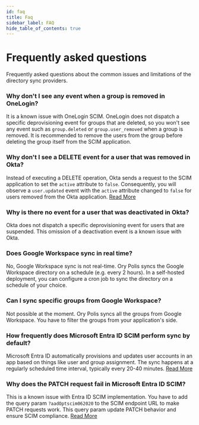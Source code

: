 ```yaml
---
id: faq
title: Faq
sidebar_label: FAQ
hide_table_of_contents: true
---
```


# Frequently asked questions

Frequently asked questions about the common issues and limitations of the directory sync providers.

### Why don't I see any event when a group is removed in OneLogin?

It is a known issue with OneLogin SCIM. OneLogin does not dispatch a specific deprovisioning event for groups that are deleted, so
you won't see any event such as `group.deleted` or `group.user_removed` when a group is removed. It is recommended to remove the
users from the group before deleting the group itself from the SCIM application.

### Why don't I see a DELETE event for a user that was removed in Okta?

Instead of executing a DELETE operation, Okta sends a request to the SCIM application to set the `active` attribute to `false`.
Consequently, you will observe a `user.updated` event with the `active` attribute changed to `false` for users removed from the
Okta application. [Read More](https://developer.okta.com/docs/reference/scim/scim-20/#delete-users)

### Why is there no event for a user that was deactivated in Okta?

Okta does not dispatch a specific deprovisioning event for users that are suspended. This omission of a deactivation event is a
known issue with Okta.

### Does Google Workspace sync in real time?

No, Google Workspace sync is not real-time. Ory Polis syncs the Google Workspace directory on a schedule (e.g. every 2 hours). In
a self-hosted deployment, you can configure a cron job to sync the directory on a schedule of your choice.

### Can I sync specific groups from Google Workspace?

Not possible at the moment. Ory Polis syncs all the groups from Google Workspace. You have to filter the groups from your
application's side.

### How frequently does Microsoft Entra ID SCIM perform sync by default?

Microsoft Entra ID automatically provisions and updates user accounts in an app based on things like user and group assignment.
The sync happens at a regularly scheduled time interval, typically every 20-40 minutes.
[Read More](https://learn.microsoft.com/en-us/entra/identity/app-provisioning/application-provisioning-when-will-provisioning-finish-specific-user#how-long-will-it-take-to-provision-users)

### Why does the PATCH request fail in Microsoft Entra ID SCIM?

This is a known issue with Entra ID SCIM implementation. You have to add the query param `?aadOptscim062020` to the SCIM endpoint
URL to make PATCH requests work. This query param update PATCH behavior and ensure SCIM compliance.
[Read More](https://learn.microsoft.com/en-us/entra/identity/app-provisioning/application-provisioning-config-problem-scim-compatibility#flags-to-alter-the-scim-behavior)
